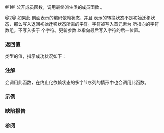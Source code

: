 {{cpp/locale/codecvt/title|unshift, do_unshift}}
{{cpp/locale/codecvt/navbar}}
{{dcl begin}}
{{dcl header|locale}}
{{dcl|num=1|1=
public:
result unshift( StateT&amp; state, ExternT* to, ExternT* to_end,
                ExternT*&amp; to_next ) const;
}}
{{dcl|num=2|1=
protected:
virtual result do_unshift( StateT&amp; state, ExternT* to, ExternT* to_end,
                           ExternT*&amp; to_next ) const;
}}
{{dcl end}}

@1@ 公开成员函数，调用最终派生类的成员函数 {{tt|do_unshift}}。

@2@ 如果此 {{tt|codecvt}} 刻面表示的编码依赖状态，并且 {{c|state}} 表示的转换状态不是初始迁移状态，那么写入返回初始迁移状态所需的字符。字符被写入首元素为 {{c|to}} 所指向的字符数组。不写入多于 {{c|to_end - to}} 个字符。更新参数 {{c|to_next}} 以指向最后写入字符的后一位置。

===返回值===
{{lc|std::codecvt_base::result}} 类型的值，指示成功状况如下：
{{dsc begin}}
{{dsc|{{tt|ok}}|已写入所有所需字符。{{c|state}} 现在表示初始迁移状态}}
{{dsc|{{tt|partial}}|输出缓冲区中空间不足。{{c|1=to_next == to_end}}}}
{{dsc|{{tt|error}}|发生了一个未指明的错误}}
{{dsc|{{tt|noconv}}|编码不依赖状态，不需要终止序列}}
{{dsc end}}

===注解===
{{lc|std::basic_filebuf::close()}} 会调用此函数，在终止化依赖状态的多字节序列的情形中也会调用此函数。

===示例===
{{example
|
|code=
|output=
}}

===缺陷报告===
{{dr list begin}}
{{dr list item|wg=lwg|dr=305|std=C++98|before={{c/core|std::codecvt&lt;wchar_t, char, std::mbstate_t&gt;::do_unshift}} 要求不写入任何字符|after=不再要求}}
{{dr list item|wg=lwg|dr=380|std=C++98|before=返回 {{c|partial}} 的含义是“需要提供更多字符以完成终止”，但是没有提供任何字符|after=改成表示缓冲区空间不足}}
{{dr list item|wg=lwg|dr=381|std=C++98|before={{c|state}} 不需要合法，在 {{c|state}} 不合法时返回 {{c|error}}|after={{c|state}} 需要合法，返回&lt;br&gt;{{c|error}} 表示有错误发生}}
{{dr list item|wg=lwg|dr=664|std=C++98|before={{c/core|std::codecvt&lt;char, char, std::mbstate_t&gt;::do_unshift}} 要求不写入任何字符|after=不再要求}}
{{dr list item|wg=lwg|dr=665|std=C++98|before={{c/core|std::codecvt&lt;char, char, std::mbstate_t&gt;::do_unshift}} 要求返回 {{c|noconv}}|after=不再要求}}
{{dr list end}}

===参阅===
{{dsc begin}}
{{dsc inc|cpp/string/multibyte/dsc wcrtomb}}
{{dsc inc|cpp/locale/codecvt/dsc do_out}}
{{dsc end}}

{{langlinks|de|en|es|fr|it|ja|pt|ru}}